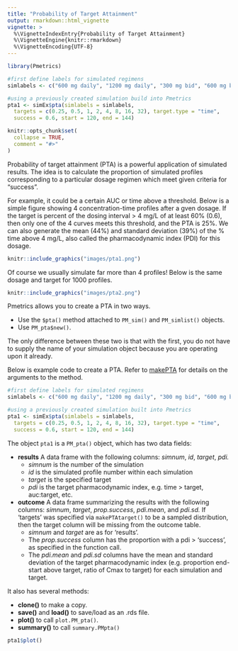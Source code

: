 ```yaml
---
title: "Probability of Target Attainment"
output: rmarkdown::html_vignette
vignette: >
  %\VignetteIndexEntry{Probability of Target Attainment}
  %\VignetteEngine{knitr::rmarkdown}
  %\VignetteEncoding{UTF-8}
---
```



```r
library(Pmetrics)
```

```r
#first define labels for simulated regimens
simlabels <- c("600 mg daily", "1200 mg daily", "300 mg bid", "600 mg bid")

#using a previously created simulation build into Pmetrics
pta1 <- simEx$pta(simlabels = simlabels,
  targets = c(0.25, 0.5, 1, 2, 4, 8, 16, 32), target.type = "time",
  success = 0.6, start = 120, end = 144)

knitr::opts_chunk$set(
  collapse = TRUE,
  comment = "#>"
)
```

Probability of target attainment (PTA) is a powerful application of simulated results. The idea is to calculate the proportion of simulated profiles corresponding to a particular dosage regimen which meet given criteria for "success". 

For example, it could be a certain AUC or time above a threshold. Below is a simple figure showing 4 concentration-time profiles after a gven dosage. If the target is percent of the dosing interval > 4 mg/L of at least 60% (0.6), then only one of the 4 curves meets this threshold, and the PTA is 25%. We can also generate the mean (44%) and standard deviation (39%) of the % time above 4 mg/L, also called the pharmacodynamic index (PDI) for this dosage.

```r
knitr::include_graphics("images/pta1.png")
```

Of course we usually simulate far more than 4 profiles! Below is the same dosage and target for 1000 profiles.

```r
knitr::include_graphics("images/pta2.png")
```

Pmetrics allows you to create a PTA in two ways.

* Use the `$pta()` method attached to `PM_sim()` and `PM_simlist()` objects.
* Use `PM_pta$new()`.

The only difference between these two is that with the first, you do not have to supply the name of your simulation object because you are operating upon it already. 

Below is example code to create a PTA. Refer to [makePTA](https://lapkb.github.io/Pmetrics/reference/makePTA.html) for details on the arguments to the method.

```r
#first define labels for simulated regimens
simlabels <- c("600 mg daily", "1200 mg daily", "300 mg bid", "600 mg bid")

#using a previously created simulation built into Pmetrics
pta1 <- simEx$pta(simlabels = simlabels,
  targets = c(0.25, 0.5, 1, 2, 4, 8, 16, 32), target.type = "time",
  success = 0.6, start = 120, end = 144)
```

The object `pta1` is a `PM_pta()` object, which has two data fields:

* **results** A data frame with the following columns: *simnum*, *id*, *target*, *pdi.* 
  - *simnum* is the number of the simulation
  - *id* is the simulated profile number within each simulation
  - *target* is the specified target
  - *pdi* is the target pharmacodynamic index, e.g. time > target, auc:target, etc.
* **outcome** A data frame summarizing the results with the following columns: *simnum*, *target*, *prop.success*, *pdi.mean*, and *pdi.sd.* If 'targets' was specified via `makePTAtarget()` to be a sampled distribution, then the target column will be missing from the outcome table. 
  - *simnum* and *target* are as for 'results'. 
  - The *prop.success* column has the proportion with a pdi > 'success', as specified in the function call. 
  - The *pdi.mean* and *pdi.sd* columns have the mean and standard deviation of the target pharmacodynamic index (e.g. proportion end-start above target, ratio of Cmax to target) for each simulation and target.

It also has several methods:

* **clone()** to make a copy.
* **save()** and **load()** to save/load as an .rds file.
* **plot()** to call `plot.PM_pta()`.
* **summary()** to call `summary.PMpta()`

```r
pta1$plot()
```

